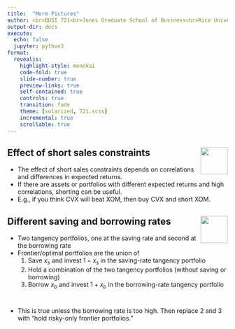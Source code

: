 ```yaml
---
title:  "More Pictures"
author: <br>BUSI 721<br>Jones Graduate School of Business<br>Rice University<br><br>Kerry Back
output-dir: docs
execute:
  echo: false
  jupyter: python3
format: 
  revealjs:
    highlight-style: monokai
    code-fold: true
    slide-number: true
    preview-links: true
    self-contained: true
    controls: true
    transition: fade
    theme: [solarized, 721.scss]
    incremental: true
    scrollable: true
---
```


## Effect of short sales constraints <a href="https://bbcx-investments.com/portfolios/short-sales-constraints"><img src="images/Rice_Owl.jpg" style="width:.65in;" align=right vertical-align=center></a>

- The effect of short sales constraints depends on correlations and differences in expected returns.
- If there are assets or portfolios with different expected returns and high correlations, shorting can be useful.
- E.g., if you think CVX will beat XOM, then buy CVX and short XOM.

## Different saving and borrowing rates <a href="https://bbcx-investments.com/portfolios/optimal-two-rates"><img src="images/Rice_Owl.jpg" style="width:.65in;" align=right vertical-align=center></a>

- Two tangency portfolios, one at the saving rate and second at the borrowing rate
- Frontier/optimal portfolios are the union of
  1. Save $x_s$ and invest $1-x_s$ in the saving-rate tangency portfolio
  2. Hold a combination of the two tangency portfolios (without saving or borrowing)
  3. Borrow $x_b$ and invest $1+x_b$ in the borrowing-rate tangency portfolio

# 

- This is true unless the borrowing rate is too high.  Then replace 2 and 3 with "hold risky-only frontier portfolios."